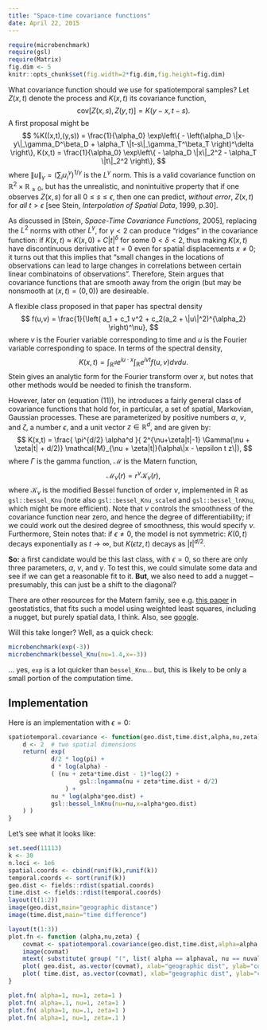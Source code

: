 ```yaml
---
title: "Space-time covariance functions"
date: April 22, 2015
---
```


```r
require(microbenchmark)
require(gsl)
require(Matrix)
fig.dim <- 5
knitr::opts_chunk$set(fig.width=2*fig.dim,fig.height=fig.dim)
```

What covariance function should we use for spatiotemporal samples?
Let $Z(x,t)$ denote the process and $K(x,t)$ its covariance function,
$$
\text{cov}[Z(x,s),Z(y,t)] = K(y-x,t-s) .
$$
A first proposal might be
$$
%K((x,t),(y,s)) = \frac{1}{\alpha_0} \exp\left\{ - \left(\alpha_D \|x-y\|_\gamma_D^\beta_D + \alpha_T \|t-s\|_\gamma_T^\beta_T \right)^\delta \right\},
K(x,t) = \frac{1}{\alpha_0} \exp\left\{ - \alpha_D \|x\|_2^2 - \alpha_T \|t\|_2^2 \right\},
$$
where $\|u\|_\gamma = \left(\sum_i u_i^\gamma\right)^{1/\gamma}$ is the $L^\gamma$ norm.
This is a valid covariance function on $\mathbb{R}^2 \times \mathbb{R}_{\ge 0}$,
but has the unrealistic, and nonintuitive property that if one observes 
$Z(x,s)$ for all $0 \le s \le \epsilon$, then one can predict,
*without error*, $Z(x,t)$ for *all* $t > \epsilon$
[see Stein, *Interpolation of Spatial Data*, 1999, p.30].

As discussed in [Stein, *Space-Time Covariance Functions*, 2005],
replacing the $L^2$ norms with other $L^\gamma$, for $\gamma<2$ can produce "ridges"
in the covariance function:
if $K(x,t) \approx K(x,0) + C |t|^\delta$ for some $0 < \delta < 2$,
thus making $K(x,t)$ have discontinuous derivative at $t=0$ even for spatial displacements $x \neq 0$;
it turns out that this implies that "small changes in the locations of observations
can lead to large changes in correlations between certain linear combinatoins of observations".
Therefore, Stein argues that covariance functions that are smooth away from the origin
(but may be nonsmooth at $(x,t)=(0,0)$)
are desireable.

A flexible class proposed in that paper has spectral density
$$
f(u,v) = \frac{1}{\left( a_1 + c_1 v^2 + c_2(a_2 + \|u\|^2)^{\alpha_2} \right)^\nu},
$$
where $v$ is the Fourier variable corresponding to time
and $u$ is the Fourier variable corresponding to space.
In terms of the spectral density,
$$
K(x,t) = \int_{\mathbb{R}^d} e^{i u \cdot x} \int_{\mathbb{R}} e^{i v t } f(u,v) dv du.
$$
Stein gives an analytic form for the Fourier transform over $x$,
but notes that other methods would be needed to finish the transform.

However, later on (equation (11)), he introduces a fairly general class of covariance functions
that hold for, in particular, a set of spatial, Markovian, Gaussian processes.
These are parameterized by positive numbers $\alpha$, $\nu$, and $\zeta$,
a number $\epsilon$,
and a unit vector $z \in \mathbb{R}^d$, and are given by:
$$
K(x,t) 
= 
\frac{ \pi^{d/2} \alpha^d }{ 2^{\nu+\zeta|t|-1} \Gamma(\nu + \zeta|t| + d/2)}
\mathcal{M}_{\nu + \zeta|t|}(\alpha\|x - \epsilon t z\|),
$$
where $\Gamma$ is the gamma function, $\mathcal{M}$ is the Matern function,
$$
\mathcal{M}_{\nu}(r) = r^\nu \mathcal{K}_\nu(r),
$$
where $\mathcal{K}_\nu$ is the modified Bessel function of order $\nu$,
implemented in R as `gsl::bessel_Knu` 
(note also `gsl::bessel_Knu_scaled` and `gsl::bessel_lnKnu`, which might be more efficient).
Note that $\nu$ controls the smoothness of the covariance function near zero,
and hence the degree of differentiability;
if we could work out the desired degree of smoothness, this would specify $\nu$.
Furthermore, Stein notes that: if $\epsilon \neq 0$, the model is not symmetric:
$K(0,t)$ decays exponentially as $t \to \infty$,
but $K(\epsilon t z,t)$ decays as $|t|^{d/2}$.

**So:** a first candidate would be this last class, with $\epsilon=0$,
so there are only three parameters, $\alpha$, $\nu$, and $\gamma$.
To test this, we could simulate some data and see if we can get a reasonable fit to it.
**But**, we also need to add a nugget -- presumably, this can just be a shift to the diagonal?

There are other resources for the Matern family, see e.g.
[this paper](http://www.sciencedirect.com/science/article/pii/S0098300408000666) in geostatistics,
that fits such a model using weighted least squares,
including a nugget,
but purely spatial data, I think.
Also, see [google](https://scholar.google.com/scholar?as_ylo=2014&q=matern+spatiotemporal&hl=en&as_sdt=0,5).

Will this take longer?
Well, as a quick check:
```r
microbenchmark(exp(-3))
microbenchmark(bessel_Knu(nu=1.4,x=-3))
```
... yes, `exp` is a lot quicker than `bessel_Knu`... but,
this is likely to be only a small portion of the computation time.


Implementation
--------------

Here is an implementation with $\epsilon=0$:
```r
spatiotemporal.covariance <- function(geo.dist,time.dist,alpha,nu,zeta){
	d <- 2  # two spatial dimensions
	return( exp(
            d/2 * log(pi) +
            d * log(alpha) -
            ( (nu + zeta*time.dist - 1)*log(2) +
                    gsl::lngamma(nu + zeta*time.dist + d/2) 
                ) +
            nu * log(alpha*geo.dist) +
            gsl::bessel_lnKnu(nu=nu,x=alpha*geo.dist)
    ) )
}
```

Let's see what it looks like:
```r
set.seed(11113)
k <- 30
n.loci <- 1e6
spatial.coords <- cbind(runif(k),runif(k))
temporal.coords <- sort(runif(k))
geo.dist <- fields::rdist(spatial.coords)
time.dist <- fields::rdist(temporal.coords)
layout(t(1:2))
image(geo.dist,main="geographic distance")
image(time.dist,main="time difference")
```

```r
layout(t(1:3))
plot.fn <- function (alpha,nu,zeta) {
    covmat <- spatiotemporal.covariance(geo.dist,time.dist,alpha=alpha,nu=nu,zeta=zeta)
    image(covmat)
    mtext( substitute( group( "(", list( alpha == alphaval, nu == nuval, zeta == zetaval ), ")" ), list(alphaval=alpha, nuval=nu, zetaval=zeta) ), side=3 )
    plot( geo.dist, as.vector(covmat), xlab="geographic dist", ylab="covariance" )
    plot( time.dist, as.vector(covmat), xlab="geographic dist", ylab="covariance" )
}

plot.fn( alpha=1, nu=1, zeta=1 )
plot.fn( alpha=.1, nu=1, zeta=1 )
plot.fn( alpha=1, nu=.1, zeta=1 )
plot.fn( alpha=1, nu=1, zeta=.1 )
```

